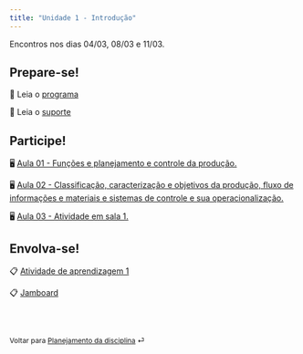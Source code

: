 ```yaml
---
title: "Unidade 1 - Introdução"
---
```


Encontros nos dias 04/03, 08/03 e 11/03.

## Prepare-se!

📖 Leia o [programa](/programa.html)

📖 Leia o [suporte](/suporte.html)

## Participe!

🖥️ [Aula 01 - Funções e planejamento e controle da produção.](/slides/class01.html)

🖥️ [Aula 02 - Classificação, caracterização e objetivos da produção, fluxo de informações e materiais e sistemas de controle e sua operacionalização.](/slides/class02.html)

🖥️ [Aula 03 - Atividade em sala 1.](/slides/class03.html)

## Envolva-se!

📋 [Atividade de aprendizagem 1](/atividades/aa1.html)

📋 [Jamboard](https://jamboard.google.com/d/1xQuj2MH65JFaykXDKHjgOxb0W7EQ0ki4Qyq4eoOMVp0/edit?usp=sharing)

<br><br>

::: {style="font-size: 0.875em;"}
Voltar para [Planejamento da disciplina](/ "programa") ⏎
:::
